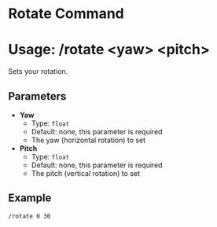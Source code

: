# Rotate Command
# Usage: /rotate <yaw\> <pitch\>
Sets your rotation.

## Parameters
- **Yaw**
  + Type: `float`
  + Default: none, this parameter is required
  + The yaw (horizontal rotation) to set
- **Pitch**
  + Type: `float`
  + Default: none, this parameter is required
  + The pitch (vertical rotation) to set

## Example
`/rotate 0 30`
